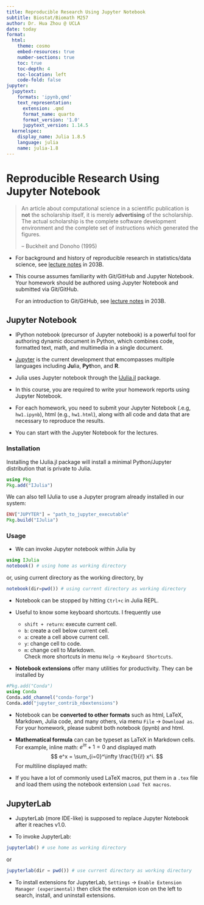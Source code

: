 ```yaml
---
title: Reproducible Research Using Jupyter Notebook
subtitle: Biostat/Biomath M257
author: Dr. Hua Zhou @ UCLA
date: today
format:
  html:
    theme: cosmo
    embed-resources: true
    number-sections: true
    toc: true
    toc-depth: 4
    toc-location: left
    code-fold: false
jupyter:
  jupytext:
    formats: 'ipynb,qmd'
    text_representation:
      extension: .qmd
      format_name: quarto
      format_version: '1.0'
      jupytext_version: 1.14.5
  kernelspec:
    display_name: Julia 1.8.5
    language: julia
    name: julia-1.8
---
```


# Reproducible Research Using Jupyter Notebook

> An article about computational science in a scientific publication is **not** the scholarship itself, it is merely **advertising** of the scholarship. The actual scholarship is the complete software development environment and the complete set of instructions which generated the figures.
> 
> -- Buckheit and Donoho (1995)

* For background and history of reproducible research in statistics/data science, see [lecture notes](https://ucla-biostat-203b.github.io/2022winter/slides/03-repres/repres.html) in 203B.

* This course assumes familiarity with Git/GitHub and Jupyter Notebook. Your homework should be authored using Jupyter Notebook and submitted via Git/GitHub.

    For an introduction to Git/GitHub, see [lecture notes](https://ucla-biostat-203b.github.io/2023winter/slides/04-git/git.html) in 203B.

## Jupyter Notebook

* IPython notebook (precursor of Jupyter notebook) is a powerful tool for authoring dynamic document in Python, which combines code, formatted text, math, and multimedia in a single document.  

* [Jupyter](http://jupyter.org) is the current development that emcompasses multiple languages including **Ju**lia, **Pyt**hon, and **R**. 

* Julia uses Jupyter notebook through the [IJulia.jl](https://github.com/JuliaLang/IJulia.jl) package.

* In this course, you are required to write your homework reports using Jupyter Notebook.

* For each homework, you need to submit your Jupyter Notebook (.e.g, `hw1.ipynb`), html (e.g., `hw1.html`), along with all code and data that are necessary to reproduce the results.

* You can start with the Jupyter Notebook for the lectures.  

### Installation

Installing the IJulia.jl package will install a minimal Python/Jupyter distribution that is private to Julia.
```julia
using Pkg
Pkg.add("IJulia")
```
We can also tell IJulia to use a Jupyter program already installed in our system:
```julia
ENV["JUPYTER"] = "path_to_jupyter_executable"
Pkg.build("IJulia")
```

### Usage

* We can invoke Jupyter notebook within Julia by
```julia
using IJulia
notebook() # using home as working directory 
```
or, using current directory as the working directory, by
```julia
notebook(dir=pwd()) # using current directory as working directory 
```

* Notebook can be stopped by hitting `Ctrl+c` in Julia REPL.

* Useful to know some keyboard shortcuts. I frequently use
    * `shift + return`: execute current cell. 
    * `b`: create a cell below current cell.
    * `a`: create a cell above current cell.  
    * `y`: change cell to code.  
    * `m`: change cell to Markdown.  
    Check more shortcuts in menu `Help` -> `Keyboard Shortcuts`.

* **Notebook extensions** offer many utilities for productivity. They can be installed by
```julia
#Pkg.add("Conda")
using Conda
Conda.add_channel("conda-forge")
Conda.add("jupyter_contrib_nbextensions")
```

* Notebook can be **converted to other formats** such as html, LaTeX, Markdown, Julia code, and many others, via menu `File` -> `Download as`. For your homework, please submit both notebook (ipynb) and html.

* **Mathematical formula** can can be typeset as LaTeX in Markdown cells. For example, inline math: $e^{i \pi} + 1 = 0$ and displayed math
$$
    e^x = \sum_{i=0}^\infty \frac{1}{i!} x^i.
$$
For multiline displayed math:
\begin{eqnarray*}
    e^x &=& \sum_{i=0}^\infty \frac{1}{i!} x^i \\
    &\approx& 1 + x + \frac{x^2}{2}.
\end{eqnarray*}

* If you have a lot of commonly used LaTeX macros, put them in a `.tex` file and load them using the notebook extension `Load TeX macros`. 

## JupyterLab

- JupyterLab (more IDE-like) is supposed to replace Jupyter Notebook after it reaches v1.0.

- To invoke JupyterLab:
```julia
jupyterlab() # use home as working directory
```
or
```julia
jupyterlab(dir = pwd()) # use current directory as working directory
```

- To install extensions for JupyterLab, `Settings` -> `Enable Extension Manager (experimental)` then click the extension icon on the left to search, install, and uninstall extensions.
